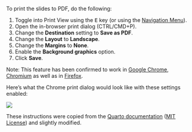 ::: {.callout-note title="How can I download the slides as a PDF file?" collapse="true" appearance="simple"}

To print the slides to PDF, do the following:

1.  Toggle into Print View using the <kbd>E</kbd> key (or using the [Navigation Menu](https://quarto.org/docs/presentations/revealjs/presenting.html#navigation-menu)).
2.  Open the in-browser print dialog (CTRL/CMD+P).
3.  Change the **Destination** setting to **Save as PDF**.
4.  Change the **Layout** to **Landscape**.
5.  Change the **Margins** to **None**.
6.  Enable the **Background graphics** option.
7.  Click **Save**.

Note: This feature has been confirmed to work in [Google Chrome](https://google.com/chrome), [Chromium](https://www.chromium.org/Home) as well as in [Firefox](https://www.mozilla.org/en-US/firefox/).

Here's what the Chrome print dialog would look like with these settings enabled:

![](../images/print-to-pdf.png){.border fig-alt="Screenshot of Chrome print dialog with the first slide/page of 43 shown on the left, and print options on the right. The Destination print option has Save as PDF selected."}

These instructions were copied from the [Quarto documentation](https://quarto.org/docs/presentations/revealjs/presenting.html#print-to-pdf) ([MIT License](https://opensource.org/license/mit/)) and slightly modified.

:::
